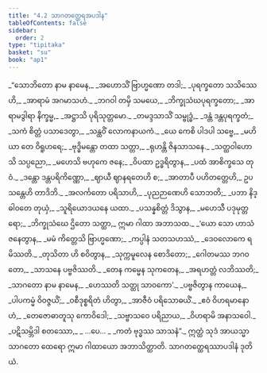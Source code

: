 ```yaml
---
title: "4.2 သာဂတတ္ထေရအပဒါန"
tableOfContents: false
sidebar:
  order: 2
type: "tipitaka"
basket: "su"
book: "ap1"
---
```



<DynamicBreadcrumb />

<Division number="17" book="ap1" e="ch" v="20" p="92">

<Paragraph number="1091" type="verses" book="ap1">
_“သောဘိတော နာမ နာမေန,_  
_အဟောသိံ ဗြာဟ္မဏော တဒါ;_  
_ပုရက္ခတော သသိဿေဟိ,_  
_အာရာမံ အဂမာသဟံ._  

</Paragraph>

</Division>
<Division number="18" book="ap1" e="ch" v="20" p="92">

<Paragraph number="1092" type="verses" book="ap1">
_ဘဂဝါ တမှိ သမယေ,_  
_ဘိက္ခုသံဃပုရက္ခတော;_  
_အာရာမဒွါရာ နိက္ခမ္မ,_  
_အဋ္ဌာသိ ပုရိသုတ္တမော._  

</Paragraph>

</Division>
<Division number="19" book="ap1" e="ch" v="20" p="92">

<Paragraph number="1093" type="verses" book="ap1">
_တမဒ္ဒသာသိံ သမ္ဗုဒ္ဓံ,_  
_ဒန္တံ ဒန္တပုရက္ခတံ;_  
_သကံ စိတ္တံ ပသာဒေတွာ,_  
_သန္ထဝိံ လောကနာယကံ._  

</Paragraph>

</Division>
<Division number="20" book="ap1" e="ch" v="20" p="92">

<Paragraph number="1094" type="verses" book="ap1">
_ယေ ကေစိ ပါဒပါ သဗ္ဗေ,_  
_မဟိယာ တေ ဝိရူဟရေ;_  
_ဗုဒ္ဓိမန္တော တထာ သတ္တာ,_  
_ရုဟန္တိ ဇိနသာသနေ._  

</Paragraph>

</Division>
<Division number="21" book="ap1" e="ch" v="20" p="92">

<Paragraph number="1095" type="verses" book="ap1">
_သတ္ထဝါဟောသိ သပ္ပညော,_  
_မဟေသိ ဗဟုကေ ဇနေ;_  
_ဝိပထာ ဥဒ္ဓရိတွာန,_  
_ပထံ အာစိက္ခသေ တုဝံ._  

</Paragraph>

</Division>
<Division number="22" book="ap1" e="ch" v="20" p="93">

<Paragraph number="1096" type="verses" book="ap1">
_ဒန္တော ဒန္တပရိကိဏ္ဏော,_  
_ဈာယီ ဈာနရတေဟိ စ;_  
_အာတာပီ ပဟိတတ္တေဟိ,_  
ဥပသန္တေဟိ တာဒိဘိ._  

</Paragraph>

</Division>
<Division number="23" book="ap1" e="ch" v="20" p="93">

<Paragraph number="1097" type="verses" book="ap1">
_အလင်္ကတော ပရိသာဟိ,_  
_ပုညဉာဏေဟိ သောဘတိ;_  
_ပဘာ နိဒ္ဓါဝတေ တုယှံ,_  
_သူရိယောဒယနေ ယထာ._  

</Paragraph>

</Division>
<Division number="24" book="ap1" e="ch" v="20" p="93">

<Paragraph number="1098" type="verses" book="ap1">
_ပသန္နစိတ္တံ ဒိသွာန,_  
_မဟေသီ ပဒုမုတ္တရော;_  
_ဘိက္ခုသံဃေ ဌိတော သတ္ထာ,_  
ဣမာ ဂါထာ အဘာသထ._  

</Paragraph>

</Division>
<Division number="25" book="ap1" e="ch" v="20" p="93">

<Paragraph number="1099" type="verses" book="ap1">
_‘ယော သော ဟာသံ ဇနေတွာန,_  
_မမံ ကိတ္တေသိ ဗြာဟ္မဏော;_  
_ကပ္ပါနံ သတသဟဿံ,_  
_ဒေဝလောကေ ရမိဿတိ._  

</Paragraph>

</Division>
<Division number="26" book="ap1" e="ch" v="20" p="93">

<Paragraph number="1100" type="verses" book="ap1">
_တုသိတာ ဟိ စဝိတွာန,_  
_သုက္ကမူလေန စောဒိတော;_  
_ဂေါတမဿ ဘဂဝတော,_  
_သာသနေ ပဗ္ဗဇိဿတိ._  

</Paragraph>

</Division>
<Division number="27" book="ap1" e="ch" v="20" p="93">

<Paragraph number="1101" type="verses" book="ap1">
_တေန ကမ္မေန သုကတေန,_  
_အရဟတ္တံ လဘိဿတိ;_  
_သာဂတော နာမ နာမေန,_  
_ဟေဿတိ သတ္ထု သာဝကော’._  

</Paragraph>

</Division>
<Division number="28" book="ap1" e="ch" v="20" p="93">

<Paragraph number="1102" type="verses" book="ap1">
_ပဗ္ဗဇိတွာန ကာယေန,_  
_ပါပကမ္မံ ဝိဝဇ္ဇယိံ;_  
_ဝစီဒုစ္စရိတံ ဟိတွာ,_  
_အာဇီဝံ ပရိသောဓယိံ._  

</Paragraph>

</Division>
<Division number="29" book="ap1" e="ch" v="20" p="93">

<Paragraph number="1103" type="verses" book="ap1">
_ဧဝံ ဝိဟရမာနောဟံ,_  
_တေဇောဓာတူသု ကောဝိဒေါ;_  
_သဗ္ဗာသဝေ ပရိညာယ,_  
_ဝိဟရာမိ အနာသဝေါ._  

</Paragraph>

</Division>
<Division number="30" book="ap1" e="ch" v="20" p="93">

<Paragraph number="1104" type="verses" book="ap1">
_ပဋိသမ္ဘိဒါ စတဿော,_  
_ …ပေ… _  
_ကတံ ဗုဒ္ဓဿ သာသနံ”._  

</Paragraph>

<Paragraph number="1105" book="ap1">
ဣတ္ထံ သုဒံ အာယသ္မာ သာဂတော ထေရော ဣမာ ဂါထာယော အဘာသိတ္ထာတိ.

</Paragraph>
</Division>

<Paragraph number="1106" type="center" book="ap1">
သာဂတတ္ထေရဿာပဒါနံ ဒုတိယံ.
</Paragraph>